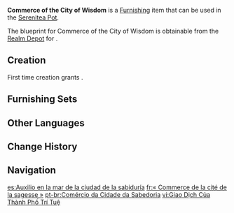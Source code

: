 {{Furnishing Infobox
|id             = 370722
|image          = Item Commerce of the City of Wisdom.png
|category       = Building
|subcategory    = Sumeru
|quality        = 3
|adeptal_energy = 60
|load           = 260
|reduced_load   = 129
|description    = A tower built on a solid foundation with the same appearance and construction as the towers on [[Sumeru City]]'s south port as well as the small island just south of [[Port Ormos]]. The interior contains lights to guide ships, and they indirectly influence naval commerce in [[Sumeru]] by participating in naval traffic control. It is said that [[Kshahrewar]] researchers redesigned the lighting system to allow the light to be seen across even greater distances, but the theory behind it was too complicated. The average citizen lacks the motivation to understand it fully, and cares little about its intricacies...
|mention        = Kshahrewar
|blueprint      = Realm Depot
|source1        = 
}}
'''Commerce of the City of Wisdom''' is a [[Furnishing]] item that can be used in the [[Serenitea Pot]].

The blueprint for Commerce of the City of Wisdom is obtainable from the [[Realm Depot]] for {{Item|Realm Currency|24|x=160}}.

==Creation==
First time creation grants {{Item|Trust|24|x=60}}.
{{Recipe
|type = Creation
|time = 14h
|Adhigama Wood = 8
|White Iron Chunk = 4
|sort = Adhigama Wood;White Iron Chunk
}}

==Furnishing Sets==
{{Craft Usage|type=Furnishing Set}}

==Other Languages==
{{Other Languages
|default_hidden = 1
|en      = Commerce of the City of Wisdom
|zhs     = 「智慧之城的讬贸」
|zhs_rm  = "Zhìhuì zhī Chéng de Tuōmào"
|zht     = 「智慧之城的託貿」
|zht_rm  = "Zhìhuì zhī Chéng de Tuōmào"
|ja      = 「知恵の都の貿易」
|ja_rm   = "Chie no Miyako no Boueki"
|ko      = 「지혜의 성의 무역」
|ko_rm   = "Jihye-ui Seong-ui Muyeok"
|es      = Auxilio en la mar de la ciudad de la sabiduría
|fr      = «&nbsp;Commerce de la cité de la sagesse&nbsp;»
|ru      = Торговля города мудрости
|th      = "การค้าในเมืองแห่งปัญญา"
|th_rm   = 
|vi      = Giao Dịch Của Thành Phố Trí Tuệ
|de      = „Handel in der Stadt der Weisheit“
|id      = Berdagang di Kota Kebijaksanaan
|pt      = Comércio da Cidade da Sabedoria
|tr      = Bilgelik Şehrinin Ticareti
|it      = Commercio della Città della Saggezza
}}

==Change History==
{{Change History|3.2}}

==Navigation==
{{Furnishing Navbox|exterior}}

[[es:Auxilio en la mar de la ciudad de la sabiduría]]
[[fr:« Commerce de la cité de la sagesse »]]
[[pt-br:Comércio da Cidade da Sabedoria]]
[[vi:Giao Dịch Của Thành Phố Trí Tuệ]]